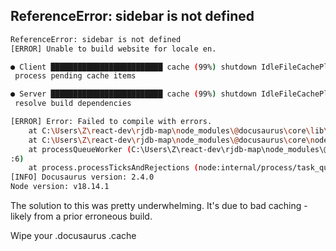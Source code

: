 ## ReferenceError: sidebar is not defined

```bash title="You get this error despite having defined sidebars.js AND including all specified docs pages"
ReferenceError: sidebar is not defined
[ERROR] Unable to build website for locale en.

● Client █████████████████████████ cache (99%) shutdown IdleFileCachePlugin
 process pending cache items

● Server █████████████████████████ cache (99%) shutdown IdleFileCachePlugin
 resolve build dependencies

[ERROR] Error: Failed to compile with errors.
    at C:\Users\Z\react-dev\rjdb-map\node_modules\@docusaurus\core\lib\webpack\utils.js:180:24
    at C:\Users\Z\react-dev\rjdb-map\node_modules\@docusaurus\core\node_modules\webpack\lib\MultiCompiler.js:554:14
    at processQueueWorker (C:\Users\Z\react-dev\rjdb-map\node_modules\@docusaurus\core\node_modules\webpack\lib\MultiCompiler.js:491
:6)
    at process.processTicksAndRejections (node:internal/process/task_queues:77:11)
[INFO] Docusaurus version: 2.4.0
Node version: v18.14.1

```

The solution to this was pretty underwhelming. It's due to bad caching - likely from a prior erroneous build.

Wipe your .docusaurus .cache
